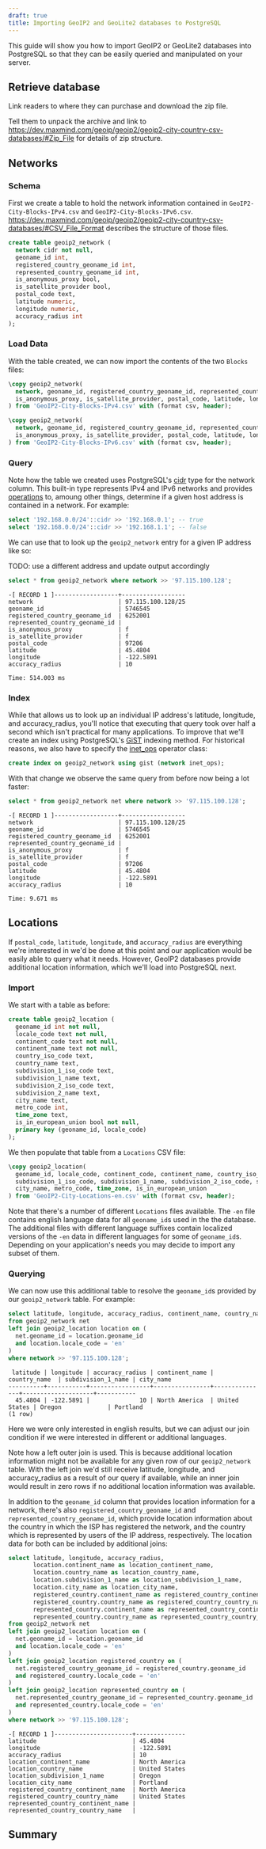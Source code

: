 ```yaml
---
draft: true
title: Importing GeoIP2 and GeoLite2 databases to PostgreSQL
---
```


This guide will show you how to import GeoIP2 or GeoLite2 databases into
PostgreSQL so that they can be easily queried and manipulated on your server.

## Retrieve database

Link readers to where they can purchase and download the zip file.

Tell them to unpack the archive and link to 
https://dev.maxmind.com/geoip/geoip2/geoip2-city-country-csv-databases/#Zip_File
for details of zip structure.

## Networks

### Schema

First we create a table to hold the network information contained in
`GeoIP2-City-Blocks-IPv4.csv` and `GeoIP2-City-Blocks-IPv6.csv`.
https://dev.maxmind.com/geoip/geoip2/geoip2-city-country-csv-databases/#CSV_File_Format
describes the structure of those files.

```sql
create table geoip2_network (
  network cidr not null,
  geoname_id int,
  registered_country_geoname_id int,
  represented_country_geoname_id int,
  is_anonymous_proxy bool,
  is_satellite_provider bool,
  postal_code text,
  latitude numeric,
  longitude numeric,
  accuracy_radius int
);
```

### Load Data

With the table created, we can now import the contents of the two `Blocks` files:

```sql
\copy geoip2_network(
  network, geoname_id, registered_country_geoname_id, represented_country_geoname_id,
  is_anonymous_proxy, is_satellite_provider, postal_code, latitude, longitude, accuracy_radius
) from 'GeoIP2-City-Blocks-IPv4.csv' with (format csv, header);
```

```sql
\copy geoip2_network(
  network, geoname_id, registered_country_geoname_id, represented_country_geoname_id,
  is_anonymous_proxy, is_satellite_provider, postal_code, latitude, longitude, accuracy_radius
) from 'GeoIP2-City-Blocks-IPv6.csv' with (format csv, header);
```

### Query

Note how the table we created uses PostgreSQL's
[cidr](https://www.postgresql.org/docs/current/datatype-net-types.html) type
for the network column. This built-in type represents IPv4 and IPv6 networks and
provides [operations](https://www.postgresql.org/docs/current/functions-net.html)
to, amoung other things, determine if a given host address is contained in a
network. For example:

```sql
select '192.168.0.0/24'::cidr >> '192.168.0.1'; -- true
select '192.168.0.0/24'::cidr >> '192.168.1.1'; -- false
```

We can use that to look up the `geoip2_network` entry for a given IP address
like so:

TODO: use a different address and update output accordingly

```sql
select * from geoip2_network where network >> '97.115.100.128';
```

```
-[ RECORD 1 ]------------------+------------------
network                        | 97.115.100.128/25
geoname_id                     | 5746545
registered_country_geoname_id  | 6252001
represented_country_geoname_id | 
is_anonymous_proxy             | f
is_satellite_provider          | f
postal_code                    | 97206
latitude                       | 45.4804
longitude                      | -122.5891
accuracy_radius                | 10

Time: 514.003 ms
```

### Index

While that allows us to look up an individual IP address's latitude, longitude,
and accuracy_radius, you'll notice that executing that query took over half a
second which isn't practical for many applications. To improve that we'll create
an index using PostgreSQL's
[GiST](https://www.postgresql.org/docs/current/textsearch-indexes.html) indexing
method. For historical reasons, we also have to specify the
[inet_ops](https://www.postgresql.org/docs/9.5/gist-builtin-opclasses.html)
operator class:

```sql
create index on geoip2_network using gist (network inet_ops);
```

With that change we observe the same query from before now being a lot faster:

```sql
select * from geoip2_network net where network >> '97.115.100.128';
```

```
-[ RECORD 1 ]------------------+------------------
network                        | 97.115.100.128/25
geoname_id                     | 5746545
registered_country_geoname_id  | 6252001
represented_country_geoname_id | 
is_anonymous_proxy             | f
is_satellite_provider          | f
postal_code                    | 97206
latitude                       | 45.4804
longitude                      | -122.5891
accuracy_radius                | 10

Time: 9.671 ms
```

## Locations

If `postal_code`, `latitude`, `longitude`, and `accuracy_radius` are everything
we're interested in we'd be done at this point and our application would be
easily able to query what it needs. However, GeoIP2 databases provide additional
location information, which we'll load into PostgreSQL next.

### Import

We start with a table as before:

```sql
create table geoip2_location (
  geoname_id int not null,
  locale_code text not null,
  continent_code text not null,
  continent_name text not null,
  country_iso_code text,
  country_name text,
  subdivision_1_iso_code text,
  subdivision_1_name text,
  subdivision_2_iso_code text,
  subdivision_2_name text,
  city_name text,
  metro_code int,
  time_zone text,
  is_in_european_union bool not null,
  primary key (geoname_id, locale_code)
);
```

We then populate that table from a `Locations` CSV file:

```sql
\copy geoip2_location(
  geoname_id, locale_code, continent_code, continent_name, country_iso_code, country_name,
  subdivision_1_iso_code, subdivision_1_name, subdivision_2_iso_code, subdivision_2_name,
  city_name, metro_code, time_zone, is_in_european_union
) from 'GeoIP2-City-Locations-en.csv' with (format csv, header);
```

Note that there's a number of different `Locations` files available. The `-en`
file contains english language data for all `geoname_id`s used in the the
database. The additional files with different language suffixes contain
localized versions of the `-en` data in different languages for some of
`geoname_id`s. Depending on your application's needs you may decide to import
any subset of them.

### Querying

We can now use this additional table to resolve the `geoname_id`s provided by
our `geoip2_network` table. For example:

```sql
select latitude, longitude, accuracy_radius, continent_name, country_name, subdivision_1_name, city_name
from geoip2_network net
left join geoip2_location location on (
  net.geoname_id = location.geoname_id
  and location.locale_code = 'en'
)
where network >> '97.115.100.128';
```

```
 latitude | longitude | accuracy_radius | continent_name | country_name  | subdivision_1_name | city_name 
----------+-----------+-----------------+----------------+---------------+--------------------+-----------
  45.4804 | -122.5891 |              10 | North America  | United States | Oregon             | Portland
(1 row)
```

Here we were only interested in english results, but we can adjust our join
condition if we were interested in different or additional languages.

Note how a left outer join is used. This is because additional location
information might not be available for any given row of our `geoip2_network`
table. With the left join we'd still receive latitude, longitude, and
accuracy_radius as a result of our query if available, while an inner join
would result in zero rows if no additional location information was available.

In addition to the `geoname_id` column that provides location information for a
network, there's also `registered_country_geoname_id` and
`represented_country_geoname_id`, which provide location information about the
country in which the ISP has registered the network, and the country which is
represented by users of the IP address, respectively. The location data for both
can be included by additional joins:

```sql
select latitude, longitude, accuracy_radius,
       location.continent_name as location_continent_name,
       location.country_name as location_country_name,
       location.subdivision_1_name as location_subdivision_1_name,
       location.city_name as location_city_name,
       registered_country.continent_name as registered_country_continent_name,
       registered_country.country_name as registered_country_country_name,
       represented_country.continent_name as represented_country_continent_name,
       represented_country.country_name as represented_country_country_name
from geoip2_network net
left join geoip2_location location on (
  net.geoname_id = location.geoname_id
  and location.locale_code = 'en'
)
left join geoip2_location registered_country on (
  net.registered_country_geoname_id = registered_country.geoname_id
  and registered_country.locale_code = 'en'
)
left join geoip2_location represented_country on (
  net.represented_country_geoname_id = represented_country.geoname_id
  and represented_country.locale_code = 'en'
)
where network >> '97.115.100.128';
```

```
-[ RECORD 1 ]----------------------+--------------
latitude                           | 45.4804
longitude                          | -122.5891
accuracy_radius                    | 10
location_continent_name            | North America
location_country_name              | United States
location_subdivision_1_name        | Oregon
location_city_name                 | Portland
registered_country_continent_name  | North America
registered_country_country_name    | United States
represented_country_continent_name | 
represented_country_country_name   | 
```

## Summary